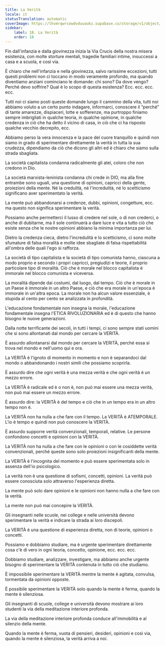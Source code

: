 ```yaml
---
title: La Verità
locale: it
statusTranslation: automatic
coverImage: https://lhvmrqwrcowdvduuaukz.supabase.co/storage/v1/object/public/strapi-uploads/small_cover-educacion-fundamental.webp-2d51a7828a2b1309555be27f7e2a61a0.webp
sidebar:
    label: 18. La Verità
    order: 18
---
```

Fin dall'infanzia e dalla giovinezza inizia la Via Crucis della nostra misera esistenza, con molte storture mentali, tragedie familiari intime, insuccessi a casa e a scuola, e così via.

È chiaro che nell'infanzia e nella giovinezza, salvo rarissime eccezioni, tutti questi problemi non ci toccano in modo veramente profondo, ma quando diventiamo anziani cominciano le domande: chi sono? Da dove vengo? Perché devo soffrire? Qual è lo scopo di questa esistenza? Ecc. ecc. ecc. ecc.

Tutti noi ci siamo posti queste domande lungo il cammino della vita, tutti noi abbiamo voluto a un certo punto indagare, informarci, conoscere il “perché” di tante amarezze, dispiaceri, lotte e sofferenze, ma purtroppo finiamo sempre imbrigliati in qualche teoria, in qualche opinione, in qualche credenza in ciò che ha detto il vicino di casa, in ciò che ci ha risposto qualche vecchio decrepito, ecc.

Abbiamo perso la vera innocenza e la pace del cuore tranquillo e quindi non siamo in grado di sperimentare direttamente la verità in tutta la sua crudezza, dipendiamo da ciò che dicono gli altri ed è chiaro che siamo sulla strada sbagliata.

La società capitalista condanna radicalmente gli atei, coloro che non credono in Dio.

La società marxista-leninista condanna chi crede in DIO, ma alla fine entrambe sono uguali, una questione di opinioni, capricci della gente, proiezioni della mente. Né la credulità, né l'incredulità, né lo scetticismo significano aver sperimentato la verità.

La mente può abbandonarsi a credenze, dubbi, opinioni, congetture, ecc. ma questo non significa sperimentare la verità.

Possiamo anche permetterci il lusso di credere nel sole, o di non crederci, o anche di dubitarne, ma il sole continuerà a dare luce e vita a tutto ciò che esiste senza che le nostre opinioni abbiano la minima importanza per lui.

Dietro la credenza cieca, dietro l'incredulità e lo scetticismo, ci sono molte sfumature di falsa moralità e molte idee sbagliate di falsa rispettabilità all'ombra delle quali l'ego si rafforza.

La società di tipo capitalista e la società di tipo comunista hanno, ciascuna a modo proprio e secondo i propri capricci, pregiudizi e teorie, il proprio particolare tipo di moralità. Ciò che è morale nel blocco capitalista è immorale nel blocco comunista e viceversa.

La moralità dipende dai costumi, dal luogo, dal tempo. Ciò che è morale in un Paese è immorale in un altro Paese, e ciò che era morale in un'epoca è immorale in un'altra epoca. La morale non ha alcun valore essenziale, è stupida al cento per cento se analizzata in profondità.

L'educazione fondamentale non insegna la morale, l'educazione fondamentale insegna l'ETICA RIVOLUZIONARIA ed è di questo che hanno bisogno le nuove generazioni.

Dalla notte terrificante dei secoli, in tutti i tempi, ci sono sempre stati uomini che si sono allontanati dal mondo per cercare la VERITÀ.

È assurdo allontanarsi dal mondo per cercare la VERITÀ, perché essa si trova nel mondo e nell'uomo qui e ora.

La VERITÀ è l'ignoto di momento in momento e non è separandoci dal mondo o abbandonando i nostri simili che possiamo scoprirla.

È assurdo dire che ogni verità è una mezza verità e che ogni verità è un mezzo errore.

La VERITÀ è radicale ed è o non è, non può mai essere una mezza verità, non può mai essere un mezzo errore.

È assurdo dire: la VERITÀ è del tempo e ciò che in un tempo era in un altro tempo non è.

La VERITÀ non ha nulla a che fare con il tempo. La VERITÀ è ATEMPORALE. L'io è tempo e quindi non può conoscere la VERITÀ.

È assurdo supporre verità convenzionali, temporali, relative. Le persone confondono concetti e opinioni con la VERITÀ.

La VERITÀ non ha nulla a che fare con le opinioni o con le cosiddette verità convenzionali, perché queste sono solo proiezioni insignificanti della mente.

La VERITÀ è l'incognita del momento e può essere sperimentata solo in assenza dell'io psicologico.

La verità non è una questione di sofismi, concetti, opinioni. La verità può essere conosciuta solo attraverso l'esperienza diretta.

La mente può solo dare opinioni e le opinioni non hanno nulla a che fare con la verità.

La mente non può mai concepire la VERITÀ.

Gli insegnanti nelle scuole, nei college e nelle università devono sperimentare la verità e indicare la strada ai loro discepoli.

La VERITÀ è una questione di esperienza diretta, non di teorie, opinioni o concetti.

Possiamo e dobbiamo studiare, ma è urgente sperimentare direttamente cosa c'è di vero in ogni teoria, concetto, opinione, ecc. ecc. ecc.

Dobbiamo studiare, analizzare, investigare, ma abbiamo anche urgente bisogno di sperimentare la VERITÀ contenuta in tutto ciò che studiamo.

È impossibile sperimentare la VERITÀ mentre la mente è agitata, convulsa, tormentata da opinioni opposte.

È possibile sperimentare la VERITÀ solo quando la mente è ferma, quando la mente è silenziosa.

Gli insegnanti di scuole, college e università devono mostrare ai loro studenti la via della meditazione interiore profonda.

La via della meditazione interiore profonda conduce all'immobilità e al silenzio della mente.

Quando la mente è ferma, vuota di pensieri, desideri, opinioni e così via, quando la mente è silenziosa, la verità arriva a noi.
